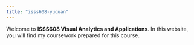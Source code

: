```yaml
---
title: "isss608-yuquan"
---
```


Welcome to **ISSS608 Visual Analytics and Applications**. In this website, you will find my coursework prepared for this course.
